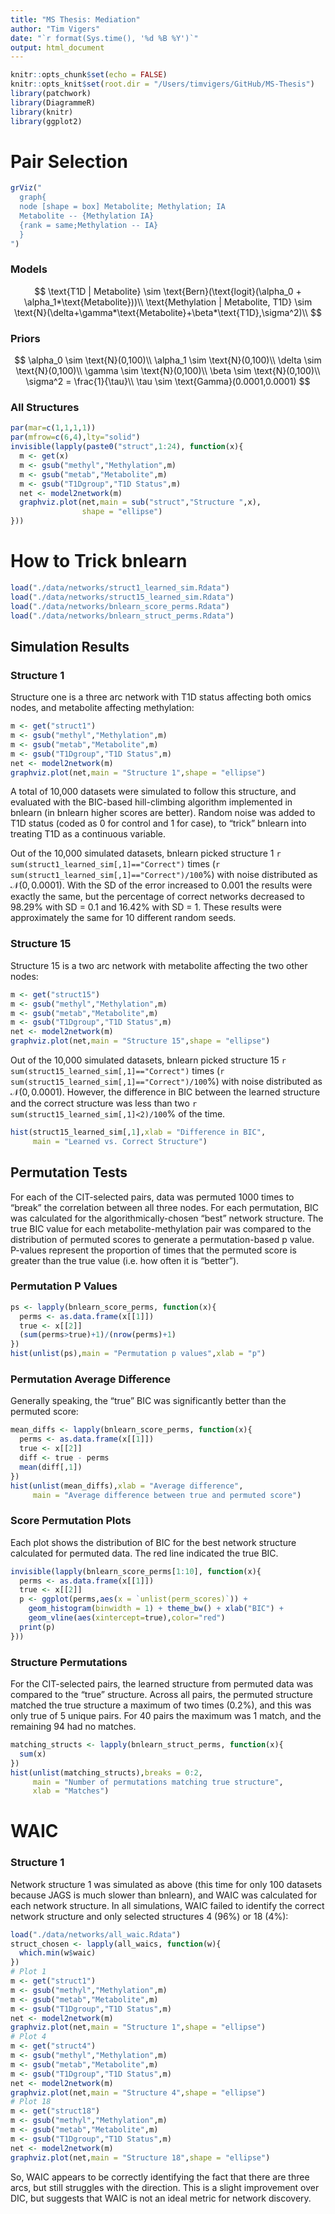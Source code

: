 ```yaml
---
title: "MS Thesis: Mediation"
author: "Tim Vigers"
date: "`r format(Sys.time(), '%d %B %Y')`"
output: html_document
---
```


```r
knitr::opts_chunk$set(echo = FALSE)
knitr::opts_knit$set(root.dir = "/Users/timvigers/GitHub/MS-Thesis")
library(patchwork)
library(DiagrammeR)
library(knitr)
library(ggplot2)
```

# Pair Selection

```r
grViz("
  graph{
  node [shape = box] Metabolite; Methylation; IA
  Metabolite -- {Methylation IA}
  {rank = same;Methylation -- IA}
  }
")
```

### Models

$$
\text{T1D | Metabolite} \sim \text{Bern}(\text{logit}(\alpha_0 + \alpha_1*\text{Metabolite}))\\
\text{Methylation | Metabolite, T1D} \sim \text{N}(\delta+\gamma*\text{Metabolite}+\beta*\text{T1D},\sigma^2)\\
$$

### Priors

$$
\alpha_0 \sim \text{N}(0,100)\\
\alpha_1 \sim \text{N}(0,100)\\
\delta \sim \text{N}(0,100)\\
\gamma \sim \text{N}(0,100)\\
\beta \sim \text{N}(0,100)\\
\sigma^2 = \frac{1}{\tau}\\
\tau \sim \text{Gamma}(0.0001,0.0001)
$$

### All Structures

```r
par(mar=c(1,1,1,1))
par(mfrow=c(6,4),lty="solid")
invisible(lapply(paste0("struct",1:24), function(x){
  m <- get(x)
  m <- gsub("methyl","Methylation",m)
  m <- gsub("metab","Metabolite",m)
  m <- gsub("T1Dgroup","T1D Status",m)
  net <- model2network(m)
  graphviz.plot(net,main = sub("struct","Structure ",x),
                shape = "ellipse")
}))
```

<!-- ## Model comparisons -->

<!-- ### DIC distribution by network structure -->

<!-- #### Cit-selected pairs - Unscaled -->

<!-- First, I looked at the distribution of DIC for all 139 methylation - metabolite pairs selected using the cit package. It appears that structures 14, 19, and 24 tend to be the best, all of which have one or two arrows pointing towards the methylation node. Interestingly, although structure 19 tended to have lower DIC when looking at all the pairs together, it was never selected as the best structure. -->

<!-- ```{r} -->
<!-- all_dics <- sapply(all_perms,"[",1) -->
<!-- all_dics <- t(do.call(rbind,all_dics)) -->
<!-- # Count best structures -->
<!-- kable(table(unlist(lapply(as.data.frame(all_dics), function(x){ -->
<!--   which.min(x) -->
<!-- }))),caption = "Number of Pairs Where Structure Is Best") -->
<!-- best <- lapply(as.data.frame(all_dics),function(x){ -->
<!--   min <- min(x) -->
<!--   best <- which(x-min <=2) -->
<!--   return(best) -->
<!-- }) -->
<!-- kable(table(unlist(best)),caption = "Number of Pairs Where Structure Is Best or Within 2 DIC") -->
<!-- # Format DIC data -->
<!-- t = as.data.frame(t(all_dics)) -->
<!-- colnames(t) = paste0("struct",1:24) -->
<!-- # Melt for plotting -->
<!-- t <- t %>% pivot_longer(struct1:struct24) -->
<!-- t$name = as.numeric(gsub("struct","",t$name)) -->
<!-- # Plot -->
<!-- ggplot(t[t$value<2000,],aes(x=factor(name),y=value)) + -->
<!--   geom_boxplot() + -->
<!--   xlab("Structure number") + ylab("DIC") + -->
<!--   theme_bw() + -->
<!--   ylim(-200,1200) -->
<!-- ``` -->

<!-- #### Cit-selected pairs - scaled methylation -->

<!-- Because the structures with arrows pointing towards methylation tended to have lower DIC, I repeated these tests with a scaled methylation variable. The idea was that perhaps methylation was "outweighing" the metabolites because only the metabolites were scaled. Scaling the methylation variables appears to reduce the variability in DIC, and results in structures 10, 21, and 23 being consistently the "best." -->

<!-- ```{r} -->
<!-- all_dics <- sapply(all_perms_methyl_scaled,"[",1) -->
<!-- all_dics <- t(do.call(rbind,all_dics)) -->
<!-- # Count best structures -->
<!-- kable(table(unlist(lapply(as.data.frame(all_dics), function(x){ -->
<!--   which.min(x) -->
<!-- }))),caption = "Number of Pairs Where Structure Is Best") -->
<!-- best <- lapply(as.data.frame(all_dics),function(x){ -->
<!--   min <- min(x) -->
<!--   best <- which(x-min <=2) -->
<!--   return(best) -->
<!-- }) -->
<!-- kable(table(unlist(best)),caption = "Number of Pairs Where Structure Is Best or Within 2 DIC") -->
<!-- # Format DIC data -->
<!-- t = as.data.frame(t(all_dics)) -->
<!-- colnames(t) = paste0("struct",1:24) -->
<!-- # Melt for plotting -->
<!-- t <- t %>% pivot_longer(struct1:struct24) -->
<!-- t$name = as.numeric(gsub("struct","",t$name)) -->
<!-- # Plot -->
<!-- ggplot(t[t$value<2000,],aes(x=factor(name),y=value)) + -->
<!--   geom_boxplot() + -->
<!--   xlab("Structure number") + ylab("DIC") + -->
<!--   theme_bw() + -->
<!--   ylim(-200,1200) -->
<!-- ``` -->

<!-- #### Non-cit pairs -->

<!-- Next, I selected metabolite - methylation pairs that were not associated with each other or with T1D status (p >= 0.5). I checked which structures were most often selected when there is no relationship between the three variables. The results look pretty similar to what we see with the selected pairs, which is somewhat concerning. -->

<!-- ```{r warning=FALSE} -->
<!-- # Get correct DICs (first permutation is with our data) -->
<!-- t <- sapply(subset_perms,"[",1) -->
<!-- t <- do.call(rbind,t) -->
<!-- t = as.data.frame(t) -->
<!-- colnames(t) = paste0("struct",1:24) -->
<!-- # Count best structures -->
<!-- best <- apply(t,1,function(x){ -->
<!--   min <- min(x) -->
<!--   best <- which(x-min <=2) -->
<!--   return(best) -->
<!-- }) -->
<!-- kable(table(unlist(lapply(as.data.frame(t(t)), function(x){ -->
<!--   which.min(x) -->
<!-- }))),caption = "Number of Pairs Where Structure Is Best") -->
<!-- kable(table(unlist(best)),caption = "Number of Pairs Where Structure Is Best or Within 2 DIC") -->
<!-- # Melt for plotting -->
<!-- t <- t %>% pivot_longer(struct1:struct24) -->
<!-- t$name = as.numeric(gsub("struct","",t$name)) -->
<!-- # Plot -->
<!-- ggplot(t,aes(x=factor(name),y=value)) + -->
<!--   geom_boxplot() + -->
<!--   xlab("Structure number") + ylab("DIC") + -->
<!--   theme_bw() + -->
<!--   ylim(-200,1200) -->
<!-- ``` -->

<!-- #### Non-cit pairs - scaled methylation -->

<!-- Scaling methylation in the unrelated pairs has a similar effect to scaling the selected pairs. -->

<!-- ```{r warning=FALSE} -->
<!-- # Get correct DICs (first permutation is with our data) -->
<!-- t <- sapply(subset_mcmc_perms_methyl_scaled,"[",1) -->
<!-- t <- do.call(rbind,t) -->
<!-- t = as.data.frame(t) -->
<!-- colnames(t) = paste0("struct",1:24) -->
<!-- # Count best structures -->
<!-- best <- apply(t,1,function(x){ -->
<!--   min <- min(x) -->
<!--   best <- which(x-min <=2) -->
<!--   return(best) -->
<!-- }) -->
<!-- kable(table(unlist(lapply(as.data.frame(t(t)), function(x){ -->
<!--   which.min(x) -->
<!-- }))),caption = "Number of Pairs Where Structure Is Best") -->
<!-- kable(table(unlist(best)),caption = "Number of Pairs Where Structure Is Best or Within 2 DIC") -->
<!-- # Melt for plotting -->
<!-- t <- t %>% pivot_longer(struct1:struct24) -->
<!-- t$name = as.numeric(gsub("struct","",t$name)) -->
<!-- # Plot -->
<!-- ggplot(t,aes(x=factor(name),y=value)) + -->
<!--   geom_boxplot() + -->
<!--   xlab("Structure number") + ylab("DIC") + -->
<!--   theme_bw() + -->
<!--   ylim(-200,1200) -->
<!-- ``` -->

<!-- ### DIC simulations -->

<!-- Data were simulated for a single triad with nodes relating to each other according to network structure 1.  -->

<!-- #### "Correct" DIC for simulated struture 1 -->

<!-- JAGS code was applied to the simulated data, and DIC results are below. Interestingly, we would fail to pick the correct network structure based on DIC, although it's possible we would select a similar 3 arc structure. However, the 2 arc structure 18 is significantly better than 4, and also has two arrows pointing towards the metabolite node. -->

<!-- ```{r warning=FALSE} -->
<!-- # Get correct DICs (first permutation is with our data) -->
<!-- t = as.data.frame(rbind(mcmc_sim_perms[[1]])) -->
<!-- colnames(t) = paste0("struct",1:24) -->
<!-- # Melt for plotting -->
<!-- t <- t %>% pivot_longer(struct1:struct24) -->
<!-- t$name = as.numeric(gsub("struct","",t$name)) -->
<!-- # Plot -->
<!-- ggplot(t,aes(x=factor(name),y=value)) + -->
<!--   geom_boxplot() + -->
<!--   xlab("Structure number") + ylab("DIC") + -->
<!--   theme_bw() -->
<!-- ``` -->

<!-- #### "Incorrect" permutations with simulated data for structure 1 -->

<!-- The same permutation approach was applied to simulated data. For each permutation, the metabolite and methylation columns were sampled randomly without replacement, and DIC calculated using the permuted data. DIC appears to favor structures 10, 21, and 23 whene there is no real relationship between the three variables, which is interesting considering that we occasionally see these structures picked in our real data. -->

<!-- ```{r warning=FALSE} -->
<!-- # Get correct DICs (first permutation is with our data) -->
<!-- t <- do.call(rbind,mcmc_sim_perms) -->
<!-- t = as.data.frame(t) -->
<!-- t = t[-c(1),] -->
<!-- colnames(t) = paste0("struct",1:24) -->
<!-- # Melt for plotting -->
<!-- t <- t %>% pivot_longer(struct1:struct24) -->
<!-- t$name = as.numeric(gsub("struct","",t$name)) -->
<!-- # Plot -->
<!-- ggplot(t,aes(x=factor(name),y=value)) + -->
<!--   geom_boxplot() + -->
<!--   xlab("Structure number") + ylab("DIC") + -->
<!--   theme_bw() -->
<!-- ``` -->

<!-- #### "Correct" DIC for simulated struture 1, metabolite data scaled -->

<!-- Because some of the permutation testing suggests that scaling the data can affect DIC, the same simulations were run with the metabolomic data scaled to n(0,1), like our real data. There are some slight changes to DIC, but the overall pattern remains essentially the same (and we would still pick the wrong structure bases on DIC). -->

<!-- ```{r,warning=FALSE} -->
<!-- # Get correct DICs (first permutation is with our data) -->
<!-- t = as.data.frame(rbind(mcmc_sim_perms_metab_scaled[[1]])) -->
<!-- colnames(t) = paste0("struct",1:24) -->
<!-- # Melt for plotting -->
<!-- t <- t %>% pivot_longer(struct1:struct24) -->
<!-- t$name = as.numeric(gsub("struct","",t$name)) -->
<!-- # Plot -->
<!-- ggplot(t,aes(x=factor(name),y=value)) + -->
<!--   geom_boxplot() + -->
<!--   xlab("Structure number") + ylab("DIC") + -->
<!--   theme_bw() -->
<!-- ``` -->

<!-- #### "Incorrect" permutations with simulated data for structure 1, metabolite data scaled -->

<!-- ```{r warning=FALSE} -->
<!-- # Get correct DICs (first permutation is with our data) -->
<!-- t <- do.call(rbind,mcmc_sim_perms_metab_scaled) -->
<!-- t = as.data.frame(t) -->
<!-- t = t[-c(1),] -->
<!-- colnames(t) = paste0("struct",1:24) -->
<!-- # Melt for plotting -->
<!-- t <- t %>% pivot_longer(struct1:struct24) -->
<!-- t$name = as.numeric(gsub("struct","",t$name)) -->
<!-- # Plot -->
<!-- ggplot(t,aes(x=factor(name),y=value)) + -->
<!--   geom_boxplot() + -->
<!--   xlab("Structure number") + ylab("DIC") + -->
<!--   theme_bw() -->
<!-- ``` -->

<!-- #### "Correct" DIC for simulated struture 1, metabolite and methylation data scaled -->

<!-- I also simulated with both metabolite and methylation scaled, to see if that made a difference. Interestingly, the network we would select this way is close to correct, with two arrows pointing towards the methylation node. However, DIC is still not selecting the correct three arc network. -->

<!-- ```{r warning=FALSE} -->
<!-- # Get correct DICs (first permutation is with our data) -->
<!-- t = as.data.frame(rbind(mcmc_sim_perms_both_scaled[[1]])) -->
<!-- colnames(t) = paste0("struct",1:24) -->
<!-- # Melt for plotting -->
<!-- t <- t %>% pivot_longer(struct1:struct24) -->
<!-- t$name = as.numeric(gsub("struct","",t$name)) -->
<!-- # Plot -->
<!-- ggplot(t,aes(x=factor(name),y=value)) + -->
<!--   geom_boxplot() + -->
<!--   xlab("Structure number") + ylab("DIC") + -->
<!--   theme_bw() -->
<!-- ``` -->

<!-- #### "Incorrect" permutations with simulated data for structure 1, metabolite and methylation data scaled -->

<!-- With both variables scaled, we see the same pattern in the "incorrect" permutation tests. -->

<!-- ```{r warning=FALSE} -->
<!-- # Get correct DICs (first permutation is with our data) -->
<!-- t <- do.call(rbind,mcmc_sim_perms_both_scaled) -->
<!-- t = as.data.frame(t) -->
<!-- t = t[-c(1),] -->
<!-- colnames(t) = paste0("struct",1:24) -->
<!-- # Melt for plotting -->
<!-- t <- t %>% pivot_longer(struct1:struct24) -->
<!-- t$name = as.numeric(gsub("struct","",t$name)) -->
<!-- # Plot -->
<!-- ggplot(t,aes(x=factor(name),y=value)) + -->
<!--   geom_boxplot() + -->
<!--   xlab("Structure number") + ylab("DIC") + -->
<!--   theme_bw() -->
<!-- ``` -->

# How to Trick bnlearn

```r
load("./data/networks/struct1_learned_sim.Rdata")
load("./data/networks/struct15_learned_sim.Rdata")
load("./data/networks/bnlearn_score_perms.Rdata")
load("./data/networks/bnlearn_struct_perms.Rdata")
```

## Simulation Results

### Structure 1

Structure one is a three arc network with T1D status affecting both omics nodes, and metabolite affecting methylation:

```r
m <- get("struct1")
m <- gsub("methyl","Methylation",m)
m <- gsub("metab","Metabolite",m)
m <- gsub("T1Dgroup","T1D Status",m)
net <- model2network(m)
graphviz.plot(net,main = "Structure 1",shape = "ellipse")
```

A total of 10,000 datasets were simulated to follow this structure, and evaluated with the BIC-based hill-climbing algorithm implemented in bnlearn (in bnlearn higher scores are better). Random noise was added to T1D status (coded as 0 for control and 1 for case), to "trick" bnlearn into treating T1D as a continuous variable.

Out of the 10,000 simulated datasets, bnlearn picked structure 1 `r sum(struct1_learned_sim[,1]=="Correct")` times (`r sum(struct1_learned_sim[,1]=="Correct")/100`%) with noise distributed as $\mathcal{N}(0,0.0001)$. With the SD of the error increased to 0.001 the results were exactly the same, but the percentage of correct networks decreased to 98.29% with SD = 0.1 and 16.42% with SD = 1. These results were approximately the same for 10 different random seeds.

### Structure 15

Structure 15 is a two arc network with metabolite affecting the two other nodes:

```r
m <- get("struct15")
m <- gsub("methyl","Methylation",m)
m <- gsub("metab","Metabolite",m)
m <- gsub("T1Dgroup","T1D Status",m)
net <- model2network(m)
graphviz.plot(net,main = "Structure 15",shape = "ellipse")
```

Out of the 10,000 simulated datasets, bnlearn picked structure 15 `r sum(struct15_learned_sim[,1]=="Correct")` times (`r sum(struct15_learned_sim[,1]=="Correct")/100`%) with noise distributed as $\mathcal{N}(0,0.0001)$. However, the difference in BIC between the learned structure and the correct structure was less than two `r sum(struct15_learned_sim[,1]<2)/100`% of the time.

```r
hist(struct15_learned_sim[,1],xlab = "Difference in BIC",
     main = "Learned vs. Correct Structure")
```

## Permutation Tests

For each of the CIT-selected pairs, data was permuted 1000 times to "break" the correlation between all three nodes. For each permutation, BIC was calculated for the algorithmically-chosen "best" network structure. The true BIC value for each metabolite-methylation pair was compared to the distribution of permuted scores to generate a permutation-based p value. P-values represent the proportion of times that the permuted score is greater than the true value (i.e. how often it is "better").

### Permutation P Values

```r
ps <- lapply(bnlearn_score_perms, function(x){
  perms <- as.data.frame(x[[1]])
  true <- x[[2]]
  (sum(perms>true)+1)/(nrow(perms)+1)
})
hist(unlist(ps),main = "Permutation p values",xlab = "p")
```

### Permutation Average Difference

Generally speaking, the "true" BIC was significantly better than the permuted score:

```r
mean_diffs <- lapply(bnlearn_score_perms, function(x){
  perms <- as.data.frame(x[[1]])
  true <- x[[2]]
  diff <- true - perms
  mean(diff[,1])
})
hist(unlist(mean_diffs),xlab = "Average difference",
     main = "Average difference between true and permuted score")
```

### Score Permutation Plots

Each plot shows the distribution of BIC for the best network structure calculated for permuted data. The red line indicated the true BIC.

```r
invisible(lapply(bnlearn_score_perms[1:10], function(x){
  perms <- as.data.frame(x[[1]])
  true <- x[[2]]
  p <- ggplot(perms,aes(x = `unlist(perm_scores)`)) + 
    geom_histogram(binwidth = 1) + theme_bw() + xlab("BIC") + 
    geom_vline(aes(xintercept=true),color="red")
  print(p)
}))
```

### Structure Permutations

For the CIT-selected pairs, the learned structure from permuted data was compared to the "true" structure. Across all pairs, the permuted structure matched the true structure a maximum of two times (0.2%), and this was only true of 5 unique pairs. For 40 pairs the maximum was 1 match, and the remaining 94 had no matches.

```r
matching_structs <- lapply(bnlearn_struct_perms, function(x){
  sum(x)
})
hist(unlist(matching_structs),breaks = 0:2,
     main = "Number of permutations matching true structure",
     xlab = "Matches")
```

# WAIC

### Structure 1

Network structure 1 was simulated as above (this time for only 100 datasets because JAGS is much slower than bnlearn), and WAIC was calculated for each network structure. In all simulations, WAIC failed to identify the correct network structure and only selected structures 4 (96%) or 18 (4%):

```r
load("./data/networks/all_waic.Rdata")
struct_chosen <- lapply(all_waics, function(w){
  which.min(w$waic)
})
# Plot 1
m <- get("struct1")
m <- gsub("methyl","Methylation",m)
m <- gsub("metab","Metabolite",m)
m <- gsub("T1Dgroup","T1D Status",m)
net <- model2network(m)
graphviz.plot(net,main = "Structure 1",shape = "ellipse")
# Plot 4
m <- get("struct4")
m <- gsub("methyl","Methylation",m)
m <- gsub("metab","Metabolite",m)
m <- gsub("T1Dgroup","T1D Status",m)
net <- model2network(m)
graphviz.plot(net,main = "Structure 4",shape = "ellipse")
# Plot 18
m <- get("struct18")
m <- gsub("methyl","Methylation",m)
m <- gsub("metab","Metabolite",m)
m <- gsub("T1Dgroup","T1D Status",m)
net <- model2network(m)
graphviz.plot(net,main = "Structure 18",shape = "ellipse")
```

So, WAIC appears to be correctly identifying the fact that there are three arcs, but still struggles with the direction. This is a slight improvement over DIC, but suggests that WAIC is not an ideal metric for network discovery.

